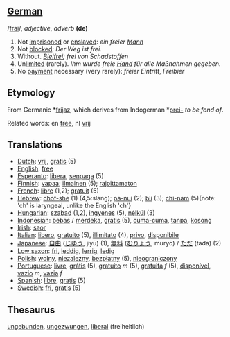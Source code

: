 ==[[German]]==

/[[Pronunciation guide|frai]]/, ''adjective'', ''adverb'' '''(de)'''

# Not [[imprisoned]] or [[enslaved]]: ''ein freier [[Mann]]''
# Not [[blocked]]: ''Der Weg ist frei.''
# Without. ''[[Blei]]frei; frei von Schadstoffen''
# Un[[limit]]ed (rarely). ''Ihm wurde freie [[Hand]] für alle Maßnahmen gegeben.''
# No [[payment]] necessary (very rarely): ''freier Eintritt'', ''Freibier''


==Etymology==

From Germanic *[[frijaz]], which derives from Indogerman *[[prei-]] ''to be fond of''.

Related words: en [[free]], nl [[vrij]]

==Translations==

*[[Dutch]]: [[vrij]], [[gratis]] (5)
*[[English]]: [[free]]
*[[Esperanto]]: [[libera]], [[senpaga]] (5)
*[[Finnish]]: [[vapaa]]; [[ilmainen]] (5); [[rajoittamaton]]
*[[French]]: [[libre]] (1,2); [[gratuit]] (5)
*[[Hebrew]]: [[chof-she]] (1) (4,5:slang); [[pa-nui]] (2); [[bli]] (3); [[chi-nam]] (5){note: 'ch' is laryngeal, unlike the English 'ch'}
*[[Hungarian]]: [[szabad]] (1,2), [[ingyenes]] (5), [[nélkül]] (3)
*[[Indonesian]]: [[bebas]] / [[merdeka]], [[gratis]] (5), [[cuma-cuma]], [[tanpa]], [[kosong]]
*[[Irish]]: [[saor]]
*[[Italian]]: [[libero]], [[gratuito]] (5), [[illimitato]] (4), [[privo]], [[disponibile]]
*[[Japanese]]: [[自由]] ([[じゆう]], jiyū) (1), [[無料]] ([[むりょう]], muryō) / [[ただ]] (tada) (2)
*[[Low saxon]]: [[fri]], [[leddig]], [[lerrig]], [[ledig]]
*[[Polish]]: [[wolny]], [[niezależny]], [[bezpłatny]] (5), [[nieograniczony]]
*[[Portuguese]]: [[livre]], [[grátis]] (5), [[gratuito]] ''m'' (5), [[gratuita]] ''f'' (5), [[disponível]], [[vazio]] ''m'', [[vazia]] ''f''
*[[Spanish]]: [[libre]], [[gratis]] (5)
*[[Swedish]]: [[fri]], [[gratis]] (5)

==Thesaurus==

[[ungebunden]], [[ungezwungen]], [[liberal]] (freiheitlich)